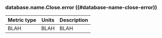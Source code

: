 ### database.name.Close.error ((#database-name-close-error))

Metric type | Units | Description
----------- | ----- | -----------
BLAH     | BLAH    | BLAH